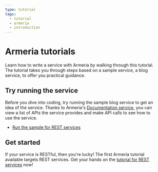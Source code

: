 ```yaml
---
type: tutorial
tags:
  - tutorial
  - armeria
  - introduction
---
```


# Armeria tutorials

Learn how to write a service with Armeria by walking through this tutorial.
The tutorial takes you through steps based on a sample service, a blog service, to offer you practical guidance.

## Try running the service

Before you dive into coding, try running the sample blog service to get an idea of the service.
Thanks to Armeria's [Documentation service](/docs/server-docservice), you can view a list of APIs the service provides and make API calls to see how to use the service.

- [Run the sample for REST services](/tutorials/rest/blog/tutorial-blog-rest-intro#run-sample-service)

## Get started

If your service is RESTful, then you're lucky! The first Armeria tutorial available targets REST services.
Get your hands on the [tutorial for REST services](/tutorials/rest/blog/tutorial-blog-rest-intro) now!
